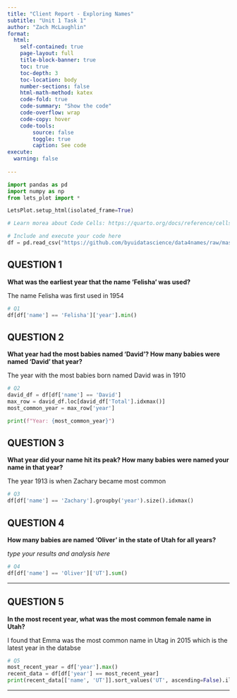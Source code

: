 ```yaml
---
title: "Client Report - Exploring Names"
subtitle: "Unit 1 Task 1"
author: "Zach McLaughlin"
format:
  html:
    self-contained: true
    page-layout: full
    title-block-banner: true
    toc: true
    toc-depth: 3
    toc-location: body
    number-sections: false
    html-math-method: katex
    code-fold: true
    code-summary: "Show the code"
    code-overflow: wrap
    code-copy: hover
    code-tools:
        source: false
        toggle: true
        caption: See code
execute: 
  warning: false
    
---
```


```python
import pandas as pd
import numpy as np
from lets_plot import *

LetsPlot.setup_html(isolated_frame=True)
```

```python
# Learn morea about Code Cells: https://quarto.org/docs/reference/cells/cells-jupyter.html

# Include and execute your code here
df = pd.read_csv("https://github.com/byuidatascience/data4names/raw/master/data-raw/names_year/names_year.csv")
```

## QUESTION 1

__What was the earliest year that the name ‘Felisha’ was used?__

The name Felisha was first used in 1954

```python
# Q1
df[df['name'] == 'Felisha']['year'].min()
```


## QUESTION 2

__What year had the most babies named 'David'? How many babies were named 'David' that year?__

The year with the most babies born named David was in 1910

```python
# Q2
david_df = df[df['name'] == 'David']
max_row = david_df.loc[david_df['Total'].idxmax()]
most_common_year = max_row['year']

print(f"Year: {most_common_year}")
```


## QUESTION 3

__What year did your name hit its peak? How many babies were named your name in that year?__

The year 1913 is when Zachary became most common

```python
# Q3
df[df['name'] == 'Zachary'].groupby('year').size().idxmax()
```



## QUESTION 4

__How many babies are named ‘Oliver’ in the state of Utah for all years?__  

_type your results and analysis here_

```python
# Q4
df[df['name'] == 'Oliver']['UT'].sum()
```

---

## QUESTION 5

__In the most recent year, what was the most common female name in Utah?__ 

I found that Emma was the most common name in Utag in 2015 which is the latest year in the databse

```python
# Q5
most_recent_year = df['year'].max()
recent_data = df[df['year'] == most_recent_year]
print(recent_data[['name', 'UT']].sort_values('UT', ascending=False).iloc[1])
```


---
